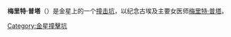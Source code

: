 {{Infobox crater
| title       = 梅里特·普塔撞击坑
| image       = Merit Ptah crater on Venus.png
| image_size  = 200px
| caption     = 梅里特·普塔撞击坑，黑带表示缺少数据
| globe       = 金星
| coordinates = {{coord|11.4|N|115.6|E|globe:venus_type:landmark|display=inline,title}}
| diameter    = {{convert|17|km}}
| eponym      = [[梅里特·普塔|梅里特·普塔]]
}}
'''梅里特·普塔'''（{{lang-en|Merit Ptah}}）是金星上的一个[[撞击坑|撞击坑]]，以纪念古埃及主要女医师[[梅里特·普塔|梅里特·普塔]]。
{{Venus}}
{{Crater-stub}}
[[Category:金星撞擊坑|Category:金星撞擊坑]]